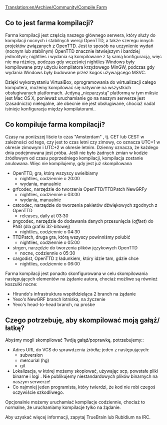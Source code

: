 [[Translation:en/Archive/Community/Compile Farm]]
<!--{{outdated|This page is partially accurate, but some details are outdated since the move to GitHub and a revised compile farm.}}-->
{{pl/nieaktualizowane|Ta strona jest częściowo dokładna, ale niektóre szczegóły są nieaktualne od czasu przejścia na GitHub i zmienioną farmę kompilacji.}}

==Co to jest farma kompilacji?==
Farma kompilacji jest częścią naszego głównego serwera, który służy do kompilacji nocnych i stabilnych wersji OpenTTD, a także szeregu innych projektów związanych z OpenTTD. Jest to sposób na uczynienie wydań (nocnym lub stabilnym) OpenTTD znacznie łatwiejszym i bardziej jednolitym; nightlies i wydania są kompilowane z tą samą konfiguracją, więc nie ma różnicy, podczas gdy wcześniej nightlies Windows były kompilowane przy użyciu kompilatora krzyżowego MinGW, podczas gdy wydania Windows były budowane przez kogoś używającego MSVC.

Dzięki wykorzystaniu VirtualBox, oprogramowania do wirtualizacji całego komputera, możemy kompilować się natywnie na wszystkich obsługiwanych platformach. Jedyną „nieparzystą” platformą w tym miksie jest Mac OS X, ponieważ uruchamianie go na naszym serwerze jest (zasadniczo) nielegalne, ale obecnie nie jest obsługiwane, chociaż nadal istnieje konfiguracja między kompilatorami..

==Co kompiluje farma kompilacji?==
Czasy na poniższej liście to czas  "Amsterdam" , tj. CET lub CEST w zależności od tego, czy jest to czas letni czy zimowy, co oznacza UTC+1 w okresie zimowym i UTC+2 w okresie letnim.
Dzienny oznacza, że ​​każdego dnia podejmowana jest próba. Jeśli nie było żadnych zmian w kodzie źródłowym od czasu poprzedniego kompilacji, kompilacja zostanie anulowana. Więc nie kompilujemy, gdy jest już skompilowana

*OpenTTD, gra, którą wszyscy uwielbiamy
**nightlies, codziennie o 20:00
**wydania, manualnie
*grfcodec, narzędzie do tworzenia OpenTTD/TTDPatch NewGRF''y''
**nightlies, codziennie o 03:00
**wydania, manualnie
*catcodec, narzędzie do tworzenia pakietów dźwiękowych zgodnych z OpenTTD
**releases,  daily at 03:30
*pngcodec, narzędzie do dodawania danych przesunięcia (''offset'') do PNG (dla grafiki 32-bitowej)
**nightlies, codziennie o 04:30
*TTDPatch, druga gra, którą wszyscy powinniśmy polubić
**nightlies, codziennie o 05:00
*strgen, narzędzie do tworzenia plików językowych OpenTTD
**nocne, codziennie o 05:30
*cargodist, OpenTTD z ładunkiem, który idzie tam, gdzie chce
**nightlies, codziennie o 06:00

Farma kompilacji jest ponadto skonfigurowana w celu skompilowania następujących elementów na żądanie autora, chociaż możliwe są również koszulki nocne:
*Hirundo's  infrastruktura współdzieląca 2 branch na żądanie
*Yexo's NewGRF  branch lotniska, na życzenie
*Yexo's  head-to-head branch, na prośbe

==Czego potrzebuję, aby skompilować moją gałąź/łatkę?==
Abyśmy mogli skompilować Twóją gałąź/poprawkę, potrzebujemy::
*Adres URL do VCS do sprawdzenia źródła; jeden z następujących:
**subversion
**mercurial (hg)
**git
*Lokalizacja, w której możemy skopiować, używając scp, powstałe pliki binarne i logi . Nie publikujemy niestandardowych plików binarnych na naszym serwerze!
*Co najmniej jeden programista, który twierdzi, że kod nie robi czegoś oczywiście szkodliwego.
Opcjonalnie możemy uruchamiać kompilacje codziennie, chociaż to normalne, że uruchamiamy kompilacje tylko na żądanie.

Aby uzyskać więcej informacji, zapytaj TrueBrain lub Rubidium na IRC.